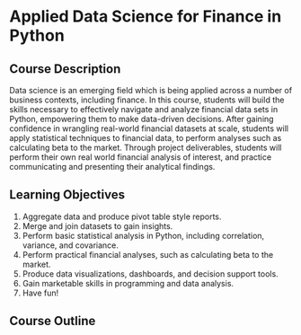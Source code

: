 # Applied Data Science for Finance in Python

## Course Description

Data science is an emerging field which is being applied across a number of business contexts, including finance. In this course, students will build the skills necessary to effectively navigate and analyze financial data sets in Python, empowering them to make data-driven decisions. After gaining confidence in wrangling real-world financial datasets at scale, students will apply statistical techniques to financial data, to perform analyses such as calculating beta to the market. Through project deliverables, students will perform their own real world financial analysis of interest, and practice communicating and presenting their analytical findings.

## Learning Objectives

1. Aggregate data and produce pivot table style reports.
1. Merge and join datasets to gain insights.
1. Perform basic statistical analysis in Python, including correlation, variance, and covariance.
2. Perform practical financial analyses, such as calculating beta to the market.
3. Produce data visualizations, dashboards, and decision support tools.
4. Gain marketable skills in programming and data analysis.
5. Have fun!

## Course Outline
